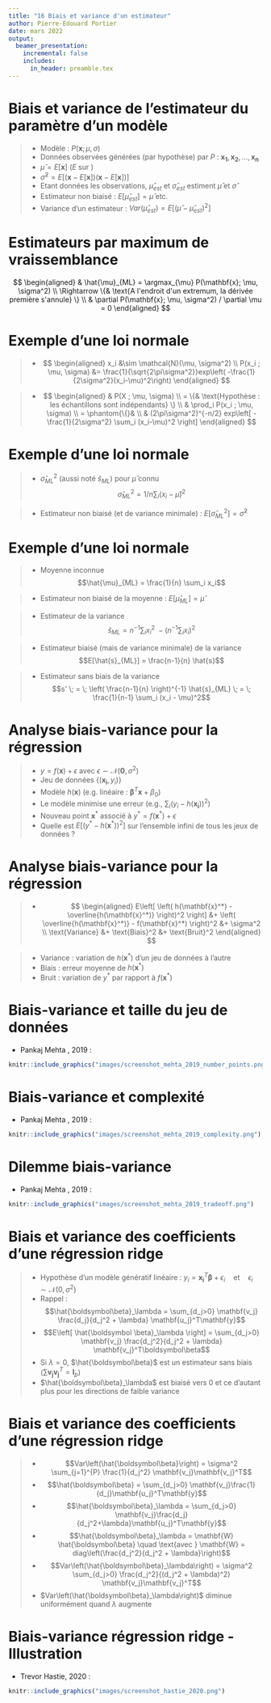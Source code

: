 ```yaml
---
title: "16 Biais et variance d'un estimateur"
author: Pierre-Edouard Portier
date: mars 2022
output:
  beamer_presentation:
    incremental: false
    includes:
      in_header: preamble.tex
---
```


# Biais et variance de l'estimateur du paramètre d'un modèle

>- Modèle : $P(\mathbf{x};\mu,\sigma)$
>- Données observées générées (par hypothèse) par $P$ : $\mathbf{x_1}, \mathbf{x_2},\dots, \mathbf{x_n}$
>- $\hat{\mu} = E[\mathbf{x}]$ ($E$ sur \emph{tous les jeux de données possibles})
>- $\hat{\sigma}^2 = E[(\mathbf{x} - E[\mathbf{x}])(\mathbf{x} - E[\mathbf{x}])]$
>- Etant données les observations, $\hat{\mu}_{est}$ et $\hat{\sigma}_{est}$ estiment $\hat{\mu}$ et $\hat{\sigma}$
>- Estimateur non biaisé : $E[\hat{\mu}_{est}] = \hat{\mu}$ etc.
>- Variance d'un estimateur : $Var(\hat{\mu}_{est}) = E[(\hat{\mu} - \hat{\mu}_{est})^2]$

# Estimateurs par maximum de vraissemblance

$$
\begin{aligned}
 & \hat{\mu}_{ML} = \argmax_{\mu} P(\mathbf{x}; \mu, \sigma^2) \\
\Rightarrow \{& \text{A l'endroit d'un extremum, la dérivée première s'annule} \} \\
 & \partial P(\mathbf{x}; \mu, \sigma^2) / \partial \mu = 0
\end{aligned}
$$

# Exemple d'une loi normale

>-
$$
\begin{aligned}
x_i &\sim \mathcal{N}(\mu, \sigma^2) \\
P(x_i ; \mu, \sigma) &= \frac{1}{\sqrt{2\pi\sigma^2}}exp\left( -\frac{1}{2\sigma^2}(x_i-\mu)^2\right)
\end{aligned}
$$

>-
$$
\begin{aligned}
 & P(X ; \mu, \sigma) \\
= \{& \text{Hypothèse : les échantillons sont indépendants} \} \\
 & \prod_i P(x_i ; \mu, \sigma) \\
= \phantom{\{}& \\
 & (2\pi\sigma^2)^{-n/2} exp\left[ -\frac{1}{2\sigma^2} \sum_i (x_i-\mu)^2 \right]
\end{aligned}
$$

# Exemple d'une loi normale

>- $\hat{\sigma}^2_{ML}$ (aussi noté $\hat{s}_{ML}$) pour $\hat{\mu}$ connu
$$\hat{\sigma}^2_{ML} = 1/n \sum_i (x_i - \hat{\mu})^2$$

>- Estimateur non biaisé (et de variance minimale) : $E\left[ \hat{\sigma}^2_{ML} \right] = \hat{\sigma}^2$

# Exemple d'une loi normale

>- Moyenne inconnue
$$\hat{\mu}_{ML} = \frac{1}{n} \sum_i x_i$$

>- Estimateur non biaisé de la moyenne : $E[\hat{\mu}_{ML}] = \hat{\mu}$

>- Estimateur de la variance
$$\hat{s}_{ML} = n^{-1} \sum_i x_i^2 \; - \left( n^{-1} \sum_i x_i \right)^2$$

>- Estimateur biaisé (mais de variance minimale) de la variance
$$E[\hat{s}_{ML}] = \frac{n-1}{n} \hat{s}$$

>- Estimateur sans biais de la variance
$$s' \; = \;  \left( \frac{n-1}{n} \right)^{-1} \hat{s}_{ML} \; = \; \frac{1}{n-1} \sum_i (x_i - \mu)^2$$

# Analyse biais-variance pour la régression

>- $y = f(\mathbf{x}) + \epsilon$ avec $\epsilon \sim \mathcal{N}(\mathbf{0}, \sigma^2)$
>- Jeu de données $\left\{ (\mathbf{x_i}, y_i) \right\}$
>- Modèle $h(\mathbf{x})$ (e.g. linéaire : $\boldsymbol\beta^T\mathbf{x} + \beta_0$)
>- Le modèle minimise une erreur (e.g., $\sum_i \left( y_i - h(\mathbf{x_i})\right)^2$)
>- Nouveau point $\mathbf{x}^*$ associé à $y^* = f(\mathbf{x}^*) + \epsilon$
>- Quelle est $E\left[\left(y^* - h(\mathbf{x}^*)\right)^2\right]$ sur l'ensemble infini de tous les jeux de données ?

# Analyse biais-variance pour la régression

>-
$$
\begin{aligned}
E\left[ \left( h(\mathbf{x}^*) - \overline{h(\mathbf{x}^*)} \right)^2 \right] &+ \left( \overline{h(\mathbf{x}^*)} - f(\mathbf{x}^*) \right)^2 &+ \sigma^2 \\
\text{Variance} &+ \text{Biais}^2 &+ \text{Bruit}^2
\end{aligned}
$$

>- Variance : variation de $h(\mathbf{x}^*)$ d'un jeu de données à l'autre
>- Biais : erreur moyenne de $h(\mathbf{x}^*)$
>- Bruit : variation de $y^*$ par rapport à $f(\mathbf{x}^*)$

# Biais-variance et taille du jeu de données

- Pankaj Mehta \emph{et al.}, 2019 : \url{https://arxiv.org/abs/1803.08823}

```r
knitr::include_graphics("images/screenshot_mehta_2019_number_points.png")
```

# Biais-variance et complexité

- Pankaj Mehta \emph{et al.}, 2019 : \url{https://arxiv.org/abs/1803.08823}

```r
knitr::include_graphics("images/screenshot_mehta_2019_complexity.png")
```

# Dilemme biais-variance

- Pankaj Mehta \emph{et al.}, 2019 : \url{https://arxiv.org/abs/1803.08823}

```r
knitr::include_graphics("images/screenshot_mehta_2019_tradeoff.png")
```

# Biais et variance des coefficients d'une régression ridge

>- Hypothèse d'un modèle génératif linéaire : $y_i = \mathbf{x_i}^T\boldsymbol\beta + \epsilon_i \quad \text{et} \quad \epsilon_i \sim \mathcal{N}(0,\sigma^2)$
>- Rappel :
$$\hat{\boldsymbol\beta}_\lambda = \sum_{d_j>0} \mathbf{v_j} \frac{d_j}{d_j^2 + \lambda} \mathbf{u_j}^T\mathbf{y}$$
>-
$$E\left[ \hat{\boldsymbol \beta}_\lambda \right] = \sum_{d_j>0} \mathbf{v_j} \frac{d_j^2}{d_j^2 + \lambda} \mathbf{v_j}^T\boldsymbol\beta$$
>- Si $\lambda=0$, $\hat{\boldsymbol\beta}$ est un estimateur sans biais ($\sum \mathbf{v_j}\mathbf{v_j}^T=\mathbf{I}_p$)
>- $\hat{\boldsymbol\beta}_\lambda$ est biaisé vers $0$ et ce d'autant plus pour les directions de faible variance

# Biais et variance des coefficients d'une régression ridge

>-
$$Var\left(\hat{\boldsymbol\beta}\right) = \sigma^2 \sum_{j=1}^{P} \frac{1}{d_j^2} \mathbf{v_j}\mathbf{v_j}^T$$
>-
$$\hat{\boldsymbol\beta} = \sum_{d_j>0} \mathbf{v_j}\frac{1}{d_j}\mathbf{u_j}^T\mathbf{y}$$
>-
$$\hat{\boldsymbol\beta}_\lambda = \sum_{d_j>0} \mathbf{v_j}\frac{d_j}{d_j^2+\lambda}\mathbf{u_j}^T\mathbf{y}$$
>-
$$\hat{\boldsymbol\beta}_\lambda = \mathbf{W} \hat{\boldsymbol\beta} \quad \text{avec } \mathbf{W} = diag\left(\frac{d_j^2}{d_j^2 + \lambda}\right)$$
>-
$$Var\left(\hat{\boldsymbol\beta}_\lambda\right) = \sigma^2 \sum_{d_j>0} \frac{d_j^2}{(d_j^2 + \lambda)^2} \mathbf{v_j}\mathbf{v_j}^T$$
>- $Var\left(\hat{\boldsymbol\beta}_\lambda\right)$ diminue uniformément quand $\lambda$ augmente

# Biais-variance régression ridge - Illustration

- Trevor Hastie, 2020 : \url{https://arxiv.org/abs/2006.00371}

```r
knitr::include_graphics("images/screenshot_hastie_2020.png")
```